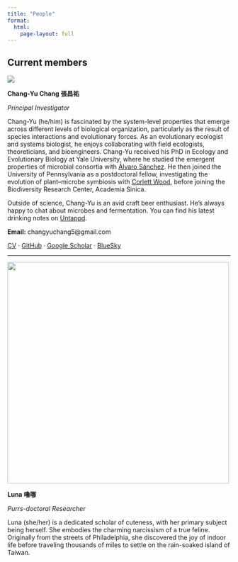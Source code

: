 ```yaml
---
title: "People"
format:
  html:
    page-layout: full
---
```


## Current members

::: {.person-entry}

![](images/people/changyu.jpg){.people-photo fig-alt="Chang-Yu Chang"}

<div>
**Chang-Yu Chang 張昌祐**

*Principal Investigator*

Chang-Yu (he/him) is fascinated by the system-level properties that emerge across different levels of biological organization, particularly as the result of species interactions and evolutionary forces. As an evolutionary ecologist and systems biologist, he enjoys collaborating with field ecologists, theoreticians, and bioengineers. Chang-Yu received his PhD in Ecology and Evolutionary Biology at Yale University, where he studied the emergent properties of microbial consortia with [Álvaro Sánchez](https://sanchezlaboratory.weebly.com/). He then joined the University of Pennsylvania as a postdoctoral fellow, investigating the evolution of plant–microbe symbiosis with [Corlett Wood](https://www.the-wood-lab.com/), before joining the Biodiversity Research Center, Academia Sinica. 

Outside of science, Chang-Yu is an avid craft beer enthusiast. He’s always happy to chat about microbes and fermentation. You can find his latest drinking notes on [Untappd](https://untappd.com/user/changyu).

**Email:** changyuchang5@gmail.com

[CV](files/cv.pdf) · [GitHub](https://github.com/Chang-Yu-Chang) · [Google Scholar](https://scholar.google.com/citations?user=g273Ts8AAAAJ&hl) · [BlueSky](https://bsky.app/profile/changyuchang.bsky.social)


</div>
:::

---

::: {.person-entry}

![](images/people/luna.jpg){.people-photo width="500" fig-alt="Luna"}

<div>


**Luna 嚕哪** 

*Purrs-doctoral Researcher*  

Luna (she/her) is a dedicated scholar of cuteness, with her primary subject being herself. She embodies the charming narcissism of a true feline. Originally from the streets of Philadelphia, she discovered the joy of indoor life before traveling thousands of miles to settle on the rain-soaked island of Taiwan. 

</div>
:::


